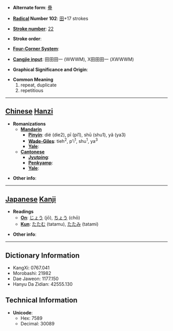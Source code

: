* '''Alternate form''': [[疊]]

* '''[[Wiktionary:Chinese radical index| Radical]] Number 102''': [[Wiktionary:Chinese radical index 田|田]]+17 strokes

* '''[[Wiktionary:Chinese total strokes index|Stroke number]]''': [[Wiktionary:Chinese total strokes index 22|22]]

* '''Stroke order''': 

* '''[[Wiktionary:Chinese four corner index|Four-Corner System]]''': 

* '''[[Wiktionary:Chinese Cangjie index|Cangjie input]]''': 田田田一 (WWWM), X田田田一 (XWWWM)

* '''Graphical Significance and Origin''': 

* '''Common Meaning'''
*#repeat, duplicate
*# repetitious


----

== [[Chinese]] [[Hanzi]] ==

* '''Romanizations'''
** '''[[Mandarin]]'''
*** '''[[Pinyin]]''': dié (die2), pī (pi1), shū (shu1), yǎ (ya3)
*** '''[[Wade-Giles]]''': tieh<sup>2</sup>, p'i<sup>1</sup>, shu<sup>1</sup>, ya<sup>3</sup>
*** '''[[Yale]]''': 
** '''[[Cantonese]]'''
*** '''[[Jyutping]]''':
*** '''[[Penkyamp]]''': 
*** '''[[Yale]]''': 

* '''Other info''': 

----

== [[Japanese]] [[Kanji]] ==

* '''Readings'''
** '''[[On]]''': [[じょう]] (jō), [[ちょう]] (chō)
** '''[[Kun]]''': [[たたむ]] (tatamu), [[たたみ]] (tatami)

* '''Other info''':  

----

== Dictionary Information ==

* KangXi: 0767.041
* Morobashi: 21982
* Dae Jaweon: 1177.150
* Hanyu Da Zidian: 42555.130

== Technical Information ==

* '''Unicode''':
** Hex: 7589
** Decimal: 30089